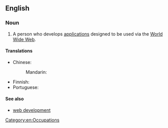 ==English==

===Noun===
{{wikipedia}}
{{en-noun}}

# {{lb|en|computing|Internet}} A person who develops [[application]]s designed to be used via the [[World Wide Web]].

====Translations====
{{trans-top|person who develops applications}}
* Chinese:
*: Mandarin: {{t-needed|cmn}}
{{trans-mid}}
* Finnish: {{t|fi|[[verkko]][[kehittäjä]]}}
* Portuguese: {{t|pt|desenvolvedor web|m}}
{{trans-bottom}}

====See also====
* [[web development]]

[[Category:en:Occupations]]